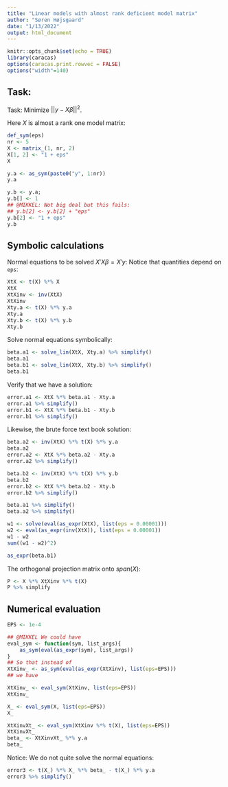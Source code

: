 ```yaml
---
title: "Linear models with almost rank deficient model matrix"
author: "Søren Højsgaard"
date: "1/13/2022"
output: html_document
---
```


```r
knitr::opts_chunk$set(echo = TRUE)
library(caracas)
options(caracas.print.rowvec = FALSE) 
options("width"=140)
```

## Task:

Task: Minimize $||y-X\beta||^2$.


Here $X$ is almost a rank one model matrix:
```r
def_sym(eps)
nr <- 5
X <- matrix_(1, nr, 2)
X[1, 2] <- "1 + eps"
X
```

```r
y.a <- as_sym(paste0("y", 1:nr))
y.a

y.b <- y.a;
y.b[] <- 1
## @MIKKEL: Not big deal but this fails:
## y.b[2] <- y.b[2] + "eps" 
y.b[2] <- "1 + eps"
y.b
```


## Symbolic calculations

Normal equations to be solved $X' X \beta = X' y$: Notice that quantities depend on `eps`:


```r
XtX <- t(X) %*% X
XtX
XtXinv <- inv(XtX)
XtXinv
Xty.a <- t(X) %*% y.a
Xty.a
Xty.b <- t(X) %*% y.b
Xty.b
```

Solve normal equations symbolically:

```r
beta.a1 <- solve_lin(XtX, Xty.a) %>% simplify()
beta.a1
beta.b1 <- solve_lin(XtX, Xty.b) %>% simplify()
beta.b1
```

Verify that we have a solution:

```r
error.a1 <- XtX %*% beta.a1 - Xty.a 
error.a1 %>% simplify()
error.b1 <- XtX %*% beta.b1 - Xty.b 
error.b1 %>% simplify()
```

Likewise, the brute force text book solution:
```r
beta.a2 <- inv(XtX) %*% t(X) %*% y.a
beta.a2
error.a2 <- XtX %*% beta.a2 - Xty.a 
error.a2 %>% simplify()

beta.b2 <- inv(XtX) %*% t(X) %*% y.b
beta.b2
error.b2 <- XtX %*% beta.b2 - Xty.b 
error.b2 %>% simplify()
```

```r
beta.a1 %>% simplify()
beta.a2 %>% simplify()
```


```r
w1 <- solve(eval(as_expr(XtX), list(eps = 0.00001)))
w2 <- eval(as_expr(inv(XtX)), list(eps = 0.00001))
w1 - w2
sum((w1 - w2)^2)
```

```r
as_expr(beta.b1)
```



The orthogonal projection matrix onto $span(X)$:

```r
P <- X %*% XtXinv %*% t(X)
P %>% simplify
```

## Numerical evaluation

```r
EPS <- 1e-4

## @MIKKEL We could have
eval_sym <- function(sym, list_args){
    as_sym(eval(as_expr(sym), list_args))
}
## So that instead of
XtXinv_ <- as_sym(eval(as_expr(XtXinv), list(eps=EPS)))
## we have

XtXinv_ <- eval_sym(XtXinv, list(eps=EPS))
XtXinv_

X_ <- eval_sym(X, list(eps=EPS))
X_
```

```r
XtXinvXt_ <- eval_sym(XtXinv %*% t(X), list(eps=EPS))
XtXinvXt_
beta_ <- XtXinvXt_ %*% y.a
beta_
```

Notice: We do not quite solve the normal equations:

```r
error3 <- t(X_) %*% X_ %*% beta_ - t(X_) %*% y.a
error3 %>% simplify()
```

